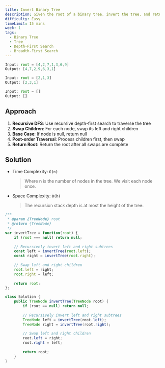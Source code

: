 ```yaml
---
title: Invert Binary Tree
description: Given the root of a binary tree, invert the tree, and return its root. To invert a binary tree, swap every left node with its corresponding right node.
difficulty: Easy
timeLimit: 15 mins
week: 1
tags:
  - Binary Tree
  - Tree
  - Depth-First Search
  - Breadth-First Search
---
```


```js title="Example"
Input: root = [4,2,7,1,3,6,9]
Output: [4,7,2,9,6,3,1]

Input: root = [2,1,3]
Output: [2,3,1]

Input: root = []
Output: []
```

## Approach

1. **Recursive DFS**: Use recursive depth-first search to traverse the tree
2. **Swap Children**: For each node, swap its left and right children
3. **Base Case**: If node is null, return null
4. **Post-order Traversal**: Process children first, then swap
5. **Return Root**: Return the root after all swaps are complete

## Solution

- Time Complexity: `O(n)`
  > Where n is the number of nodes in the tree. We visit each node once.
- Space Complexity: `O(h)`
  > The recursion stack depth is at most the height of the tree.

```js tab="JavaScript"
/**
 * @param {TreeNode} root
 * @return {TreeNode}
 */
var invertTree = function(root) {
    if (root === null) return null;
    
    // Recursively invert left and right subtrees
    const left = invertTree(root.left);
    const right = invertTree(root.right);
    
    // Swap left and right children
    root.left = right;
    root.right = left;
    
    return root;
};
```

```java tab="Java"
class Solution {
    public TreeNode invertTree(TreeNode root) {
        if (root == null) return null;
        
        // Recursively invert left and right subtrees
        TreeNode left = invertTree(root.left);
        TreeNode right = invertTree(root.right);
        
        // Swap left and right children
        root.left = right;
        root.right = left;
        
        return root;
    }
}
```
